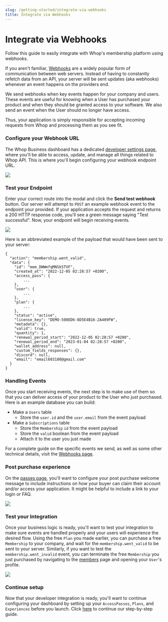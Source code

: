 ```yaml
---
slug: /getting-started/integrate-via-webhooks
title: Integrate via Webhooks
---
```


# Integrate via Webhooks

Follow this guide to easily integrate with Whop's membership platform using webhooks.

If you aren't familiar, [Webhooks](https://hookdeck.com/webhooks/guides/what-are-webhooks-how-they-work#what-is-a-webhook) are a widely popular form of communication between web servers. Instead of having to constantly refetch data from an API, your server will be sent updates (aka webhooks) whenever an event happens on the providers end.

We send webhooks when key events happen for your company and users. These events are useful for knowing when a User has purchased your product and when they should be granted access to your software. We also send an event when the User should no longer have access.

Thus, your application is simply responsible for accepting incoming requests from Whop and processing them as you see fit.

### Configure your Webhook URL

The Whop Business dashboard has a dedicated [developer settings page](https://dash.whop.com/developer), where you'll be able to access, update, and manage all things related to Whop API. This is where you'll begin configuring your webhook endpoint URL.

![](https://i.imgur.com/VVpkNxX.png)

### Test your Endpoint

Enter your correct route into the modal and click the **Send test webhook** button. Our server will attempt to `POST` an example webhook event to the endpoint your provided. If your application accepts the request and returns a 200 HTTP response code, you'll see a green message saying "Test successful". Now, your endpoint will begin receiving events.

![](https://i.imgur.com/MzZKSyU.png)

Here is an abbreviated example of the payload that would have been sent to your server:

```
{
  "action": "membership.went_valid",
  "data": {
    "id": "mem_DWWmfqMNSk5TVF",
    "created_at": "2022-12-05 02:28:57 +0200",
    "access_pass": {
        ...
    },
    "user": {
        ...
    },
    "plan": {
        ...
    },
    "status": "active",
    "license_key": "DEMO-508ED6-8D5E4B16-2A409FW",
    "metadata": {},
    "valid": true,
    "quantity": 1,
    "renewal_period_start": "2022-12-05 02:28:57 +0200",
    "renewal_period_end": "2023-01-04 02:28:57 +0200",
    "wallet_address": null,
    "custom_fields_responses": {},
    "discord": null,
    "email": "email603180@gmail.com"
  }
}
```

### Handling Events

Once you start receiving events, the next step is to make use of them so that you can deliver access of your product to the User who just purchased. Here is an example database you can build:

- Make a `Users` table
  - Store the `user.id` and the `user.email` from the event payload
- Make a `Subscriptions` table
  - Store the `Membership` `id` from the event payload
  - Store the `valid` boolean from the event payload
  - Attach it to the user you just made

For a complete guide on the specific events we send, as well as some other technical details, visit the [Webhooks page](/webhooks/).

### Post purchase experience

On the [passes page](https://dash.whop.com/passes/), you'll want to configure your post purchase welcome message to include instructions on how your buyer can claim their account and/or access your application. It might be helpful to include a link to your login or FAQ.

![](https://i.imgur.com/Q9hlq4N.png)

### Test your Integration

Once your business logic is ready, you'll want to test your integration to make sure events are handled properly and your users will experience the desired flow. Using the free `Plan` you made earlier, you can purchase a free `Membership` to your company, and wait for the `membership.went_valid` to be sent to your server. Similarly, if you want to test the `membership.went_invalid` event, you can terminate the free `Membership` you just purchased by navigating to the [members](https://dash.whop.com/members) page and opening your `User`'s profile.

![](https://i.imgur.com/lNsrc3Q.png)

### Continue setup

Now that your developer integration is ready, you'll want to continue configuring your dashboard by setting up your `AccessPasses`, `Plans`, and `Experiences` before you launch. Click [here](/getting-started/sell-access#finish-setup) to continue our step-by-step guide.

